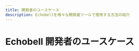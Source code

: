 ```yaml
---
title: 開発者のユースケース
description: Echobellを様々な開発者ツールで使用する方法の紹介
---
```


# Echobell 開発者のユースケース

<Cards>
  <Card
    href="/ja/docs/developer/grafana"
    title="Grafana 連携"
    description="Grafanaと連携してモニタリングを強化"
  />
  <Card
    href="/ja/docs/developer/prometheus"
    title="Prometheus 連携"
    description="Alertmanager のアラートを Webhook またはメールで Echobell へ送信。"
  />
  <Card
    href="/ja/docs/developer/github"
    title="GitHub Webhook 連携"
    description="GitHub の Webhook を Echobell と連携してインスタント通知を受け取る。"
  />
  <Card
    href="/ja/docs/developer/app-store-connect"
    title="App Store Connect Webhook 統合"
    description="Echobell でアプリのステータスや TestFlight フィードバックの通知を即時に受信。"
  />
</Cards>
